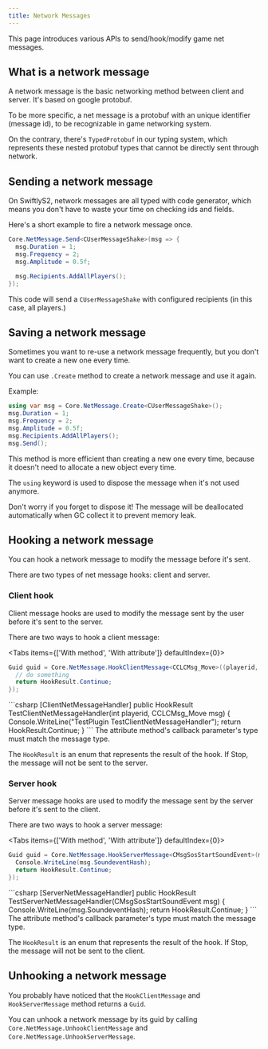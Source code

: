 ```yaml
---
title: Network Messages
---
```


This page introduces various APIs to send/hook/modify game net messages.

## What is a network message

A network message is the basic networking method between client and server. It's based on google protobuf.

To be more specific, a net message is a protobuf with an unique identifier (message id), to be recognizable in game networking system.

On the contrary, there's `TypedProtobuf` in our typing system, which represents these nested protobuf types that cannot be directly sent through network.

## Sending a network message

On SwiftlyS2, network messages are all typed with code generator, which means you don't have to waste your time on checking ids and fields.

Here's a short example to fire a network message once.

```csharp
Core.NetMessage.Send<CUserMessageShake>(msg => {
  msg.Duration = 1;
  msg.Frequency = 2;
  msg.Amplitude = 0.5f;

  msg.Recipients.AddAllPlayers();
});
```

This code will send a `CUserMessageShake` with configured recipients (in this case, all players.)

## Saving a network message

Sometimes you want to re-use a network message frequently, but you don't want to create a new one every time.

You can use `.Create` method to create a network message and use it again.

Example:
```csharp
using var msg = Core.NetMessage.Create<CUserMessageShake>();
msg.Duration = 1;
msg.Frequency = 2;
msg.Amplitude = 0.5f;
msg.Recipients.AddAllPlayers();
msg.Send();
```

This method is more efficient than creating a new one every time, because it doesn't need to allocate a new object every time.

The `using` keyword is used to dispose the message when it's not used anymore.

<Callout type="info">
  Don't worry if you forget to dispose it! The message will be deallocated automatically when GC collect it to prevent memory leak.
</Callout>

## Hooking a network message

You can hook a network message to modify the message before it's sent.

There are two types of net message hooks: client and server.

### Client hook

Client message hooks are used to modify the message sent by the user before it's sent to the server.

There are two ways to hook a client message:

<Tabs items={['With method', 'With attribute']} defaultIndex={0}>
  <Tab value="With method">
```csharp
Guid guid = Core.NetMessage.HookClientMessage<CCLCMsg_Move>((playerid, msg) => {
  // do something
  return HookResult.Continue;
});
```
  </Tab>
  <Tab value="With attribute">
```csharp
[ClientNetMessageHandler]
public HookResult TestClientNetMessageHandler(int playerid, CCLCMsg_Move msg) {
  Console.WriteLine("TestPlugin TestClientNetMessageHandler");
  return HookResult.Continue;
}
```
  </Tab>
</Tabs>

<Callout type="warning">
  The attribute method's callback parameter's type must match the message type.
</Callout>

The `HookResult` is an enum that represents the result of the hook. If Stop, the message will not be sent to the server.

### Server hook

Server message hooks are used to modify the message sent by the server before it's sent to the client.

There are two ways to hook a server message:

<Tabs items={['With method', 'With attribute']} defaultIndex={0}>
  <Tab value="With method">
```csharp
Guid guid = Core.NetMessage.HookServerMessage<CMsgSosStartSoundEvent>(msg => {
  Console.WriteLine(msg.SoundeventHash);
  return HookResult.Continue;
});
```
  </Tab>
  <Tab value="With attribute">
```csharp
[ServerNetMessageHandler]
public HookResult TestServerNetMessageHandler(CMsgSosStartSoundEvent msg) {
  Console.WriteLine(msg.SoundeventHash);
  return HookResult.Continue;
}
```
  </Tab>
</Tabs>


<Callout type="warning">
  The attribute method's callback parameter's type must match the message type.
</Callout>

The `HookResult` is an enum that represents the result of the hook. If Stop, the message will not be sent to the client.

## Unhooking a network message

You probably have noticed that the `HookClientMessage` and `HookServerMessage` method returns a `Guid`.

You can unhook a network message by its guid by calling `Core.NetMessage.UnhookClientMessage` and `Core.NetMessage.UnhookServerMessage`.
